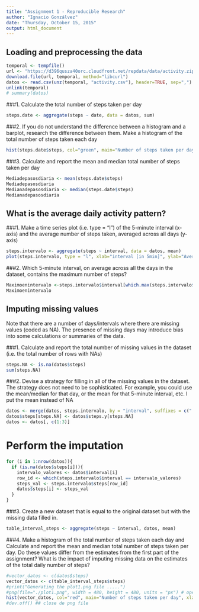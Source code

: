 ```yaml
---
title: "Assignment 1 - Reproducible Research"
author: "Ignacio Gonzálvez"
date: "Thursday, October 15, 2015"
output: html_document
---
```




## Loading and preprocessing the data

```r
temporal <- tempfile()
url <- "https://d396qusza40orc.cloudfront.net/repdata/data/activity.zip"
download.file(url, temporal, method="libcurl")
datos <- read.csv(unz(temporal, "activity.csv"), header=TRUE, sep=",")
unlink(temporal)
# summary(datos)
```
###1. Calculate the total number of steps taken per day
```r
steps.date <- aggregate(steps ~ date, data = datos, sum)
```
###2. If you do not understand the difference between a histogram and a barplot, research the difference between them. Make a histogram of the total number of steps taken each day

```r
hist(steps.date$steps, col="green", main="Number of steps taken per day", xlab="Number of steps", ylab="Frecuency")
```

###3. Calculate and report the mean and median total number of steps taken per day
```r
Mediadepasosdiaria <- mean(steps.date$steps)
Mediadepasosdiaria
Medianadepasosdiaria <- median(steps.date$steps)
Medianadepasosdiaria
```

## What is the average daily activity pattern?

###1. Make a time series plot (i.e. type = "l") of the 5-minute interval (x-axis) and the average number of steps taken, averaged across all days (y-axis)
    
```r
steps.intervalo <- aggregate(steps ~ interval, data = datos, mean)
plot(steps.intervalo, type = "l", xlab="interval [in 5min]", ylab="Average daily activity pattern of steps",  main="Average number of steps")
```

###2. Which 5-minute interval, on average across all the days in the dataset, contains the maximum number of steps?
      
```r
Maximoenintervalo <-steps.intervalo$interval[which.max(steps.intervalo$steps)]
Maximoenintervalo
```
## Imputing missing values

Note that there are a number of days/intervals where there are missing values (coded as NA). The presence of missing days may introduce bias into some calculations or summaries of the data.

###1. Calculate and report the total number of missing values in the dataset (i.e. the total number of rows with NAs)
    
    
```r
steps.NA <- is.na(datos$steps)
sum(steps.NA)
```

###2. Devise a strategy for filling in all of the missing values in the dataset. The strategy does not need to be sophisticated. For example, you could use the mean/median for that day, or the mean for that 5-minute interval, etc.
    I put the mean instead of NA
    
```r
datos <- merge(datos, steps.intervalo, by = "interval", suffixes = c(".x", ".y"))
datos$steps[steps.NA] <- datos$steps.y[steps.NA]
datos <- datos[, c(1:3)]

```

# Perform the imputation
```r
for (i in 1:nrow(datos)){
  if (is.na(datos$steps[i])){
    intervalo_valores <- datos$interval[i]
    row_id <- which(steps.intervalo$interval == intervalo_valores)
    steps_val <- steps.intervalo$steps[row_id]
    datos$steps[i] <- steps_val
  }
}


```

###3. Create a new dataset that is equal to the original dataset but with the missing data filled in.

```r
table_interval_steps <- aggregate(steps ~ interval, datos, mean)
```
###4. Make a histogram of the total number of steps taken each day and Calculate and report the mean and median total number of steps taken per day. Do these values differ from the estimates from the first part of the assignment? What is the impact of imputing missing data on the estimates of the total daily number of steps?

```r
#vector_datos <- c(datos$steps)
vector_datos <- c(table_interval_steps$steps)
#print("Generating the plot1.png file .....")
#png(file="./plot1.png", width = 480, height = 480, units = "px") # open file png
hist(vector_datos, col="red", main="Number of steps taken per day", xlab="Number of steps", ylab="Frecuency")
#dev.off() ## close de png file 
```
